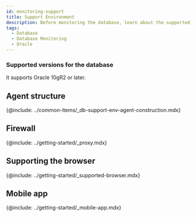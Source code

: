 ```yaml
---
id: monitoring-support
title: Support Environment
description: Before monitoring the database, learn about the supported database types.
tags:
  - Database
  - Database Monitoring
  - Oracle
---
```



<Desc name='Oracle' />

### Supported versions for the database

It supports Oracle 10gR2 or later.

## Agent structure

{@include: ../common-items/_db-support-env-agent-construction.mdx} 

## Firewall

{@include: ../getting-started/_proxy.mdx}

## Supporting the browser

{@include: ../getting-started/_supported-browser.mdx}  

## Mobile app

{@include: ../getting-started/_mobile-app.mdx} 
